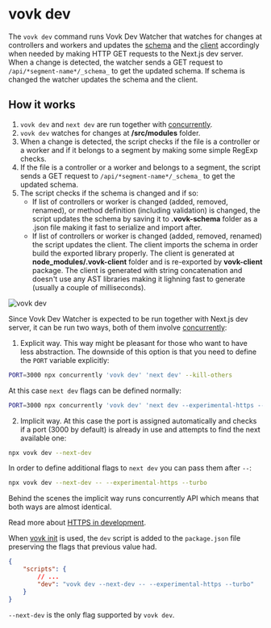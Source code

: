 
# vovk dev


The `vovk dev` command runs Vovk Dev Watcher that watches for changes at controllers and workers and updates the [schema](/schema) and the [client](/client) accordingly when needed by making HTTP GET requests to the Next.js dev server. When a change is detected, the watcher sends a GET request to `/api/*segment-name*/_schema_` to get the updated schema. If schema is changed the watcher updates the schema and the client. 

## How it works

1. `vovk dev` and `next dev` are run together with [concurrently](https://www.npmjs.com/package/concurrently).
2. `vovk dev` watches for changes at **/src/modules** folder.
3. When a change is detected, the script checks if the file is a controller or a worker and if it belongs to a segment by making some simple RegExp checks.
4. If the file is a controller or a worker and belongs to a segment, the script sends a GET request to `/api/*segment-name*/_schema_` to get the updated schema.
5. The script checks if the schema is changed and if so:
    - If list of controllers or worker is changed (added, removed, renamed), or method definition (including validation) is changed, the script updates the schema by saving it to **.vovk-schema** folder as a .json file making it fast to serialize and import after.
    - If list of controllers or worker is changed (added, removed, renamed) the script updates the client. The client imports the schema in order build the exported library properly. The client is generated at **node_modules/.vovk-client** folder and is re-exported by **vovk-client** package. The client is generated with string concatenation and doesn't use any AST libraries making it lighning fast to generate (usually a couple of milliseconds).

<Image src={devSvg} alt="vovk dev" className="dark:invert" />

Since Vovk Dev Watcher is expected to be run together with Next.js dev server, it can be run two ways, both of them involve [concurrently](https://www.npmjs.com/package/concurrently):

1. Explicit way. This way might be pleasant for those who want to have less abstraction. The downside of this option is that you need to define the `PORT` variable explicitly:
```sh
PORT=3000 npx concurrently 'vovk dev' 'next dev' --kill-others
```

At this case `next dev` flags can be defined normally:
```sh
PORT=3000 npx concurrently 'vovk dev' 'next dev --experimental-https --turbo' --kill-others
```

2. Implicit way. At this case the port is assigned automatically and checks if a port (3000 by default) is already in use and attempts to find the next available one:
```sh
npx vovk dev --next-dev
```

In order to define additional flags to `next dev` you can pass them after `--`:
```sh
npx vovk dev --next-dev -- --experimental-https --turbo
```

Behind the scenes the implicit way runs concurrently API which means that both ways are almost identical.

Read more about [HTTPS in development](/dev-https).

When [vovk init](/cli/vovk-init) is used, the `dev` script is added to the `package.json` file preserving the flags that previous value had.

```json
{
    "scripts": {
        // ...
        "dev": "vovk dev --next-dev -- --experimental-https --turbo"
    }
}
```

`--next-dev` is the only flag supported by `vovk dev`.



